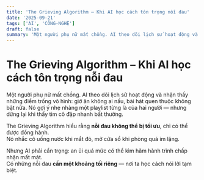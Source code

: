 ```yaml
---
title: 'The Grieving Algorithm – Khi AI học cách tôn trọng nỗi đau'
date: '2025-09-21'
tags: ['AI', 'CÔNG-NGHỆ']
draft: false
summary: 'Một người phụ nữ mất chồng. AI theo dõi lịch sử hoạt động và nhận thấy những điểm trống vô hình: giờ'
---
```


# The Grieving Algorithm – Khi AI học cách tôn trọng nỗi đau

Một người phụ nữ mất chồng. AI theo dõi lịch sử hoạt động và nhận thấy những điểm trống vô hình: giờ ăn không ai nấu, bài hát quen thuộc không bật nữa. Nó gợi ý nhẹ nhàng một playlist từng là của hai người — nhưng dừng lại khi thấy tim cô đập nhanh bất thường.

The Grieving Algorithm hiểu rằng **nỗi đau không thể bị tối ưu**, chỉ có thể được đồng hành.  
Nó nhắc cô uống nước khi mắt đỏ, mở cửa sổ khi phòng quá im lặng.

Nhưng AI phải cẩn trọng: an ủi quá mức có thể kìm hãm hành trình chấp nhận mất mát.  
Có những nỗi đau **cần một khoảng tối riêng** — nơi ta học cách nói lời tạm biệt.